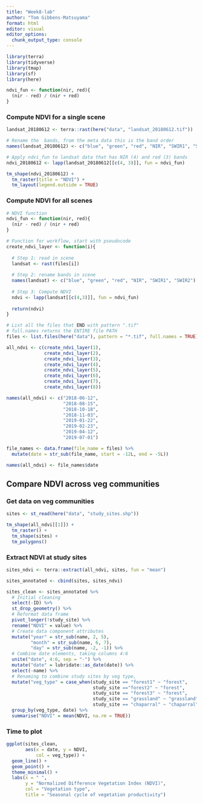 ```yaml
---
title: "Week8-lab"
author: "Tom Gibbens-Matsuyama"
format: html
editor: visual
editor_options: 
  chunk_output_type: console
---
```


```r
library(terra)
library(tidyverse)
library(tmap)
library(sf)
library(here)
```

```r
ndvi_fun <- function(nir, red){
  (nir - red) / (nir + red)
}
```

### Compute NDVI for a single scene

```r
landsat_20180612 <- terra::rast(here("data", "landsat_20180612.tif"))

# Rename the  bands, from the meta data this is the band order
names(landsat_20180612) <- c("blue", "green", "red", "NIR", "SWIR1", "SWIR2")

# Apply ndvi_fun to landsat data that has NIR (4) and red (3) bands
ndvi_20180612 <- lapp(landsat_20180612[[c(4, 3)]], fun = ndvi_fun)

tm_shape(ndvi_20180612) +
  tm_raster(title = "NDVI") +
  tm_layout(legend.outside = TRUE)
```

### Compute NDVI for all scenes

```r
# NDVI function
ndvi_fun <- function(nir, red){
  (nir - red) / (nir + red)
}
```

```r
# Function for workflow, start with pseudocode
create_ndvi_layer <- function(i){
  
  # Step 1: read in scene
  landsat <- rast(files[i])
  
  # Step 2: rename bands in scene
  names(landsat) <- c("blue", "green", "red", "NIR", "SWIR1", "SWIR2")
  
  # Step 3: Compute NDVI
  ndvi <- lapp(landsat[[c(4,3)]], fun = ndvi_fun)
  
  return(ndvi)
}
```

```r
# List all the files that END with pattern ".tif"
# full.names returns the ENTIRE file PATH
files <- list.files(here("data"), pattern = "*.tif", full.names = TRUE)
```

```r
all_ndvi <- c(create_ndvi_layer(1),
              create_ndvi_layer(2),
              create_ndvi_layer(3),
              create_ndvi_layer(4),
              create_ndvi_layer(5),
              create_ndvi_layer(6),
              create_ndvi_layer(7),
              create_ndvi_layer(8))

names(all_ndvi) <- c("2018-06-12",
                     "2018-08-15",
                     "2018-10-18",
                     "2018-11-03",
                     "2019-01-22",
                     "2019-02-23",
                     "2019-04-12",
                     "2019-07-01")
```

```r
file_names <- data.frame(file_name = files) %>% 
  mutate(date = str_sub(file_name, start = -12L, end = -5L))

names(all_ndvi) <- file_names$date
```

## Compare NDVI across veg communities

### Get data on veg communities

```r
sites <- st_read(here("data", "study_sites.shp"))

tm_shape(all_ndvi[[1]]) +
  tm_raster() +
  tm_shape(sites) +
  tm_polygons()
```

### Extract NDVI at study sites

```r
sites_ndvi <- terra::extract(all_ndvi, sites, fun = "mean")

sites_annotated <- cbind(sites, sites_ndvi)
```

```r
sites_clean <- sites_annotated %>% 
  # Initial cleaning
  select(-ID) %>% 
  st_drop_geometry() %>% 
  # Reformat data frame
  pivot_longer(!study_site) %>% 
  rename("NDVI" = value) %>% 
  # Create data component attributes
  mutate("year" = str_sub(name, 2, 5), 
         "month" = str_sub(name, 6, 7),
         "day" = str_sub(name, -2, -1)) %>% 
  # Combine date elements, taking columns 4:6
  unite("date", 4:6, sep = "-") %>% 
  mutate("date" = lubridate::as_date(date)) %>% 
  select(-name) %>% 
  # Renaming to combine study sites by veg type,
  mutate("veg_type" = case_when(study_site == "forest1" ~ "forest",
                                study_site =="forest2" ~ "forest",
                                study_site == "forest3" ~ "forest",
                                study_site == "grassland" ~ "grassland",
                                study_site == "chaparral" ~ "chaparral")) %>% 
  group_by(veg_type, date) %>% 
  summarise("NDVI" = mean(NDVI, na.rm = TRUE))
```

### Time to plot

```r
ggplot(sites_clean,
       aes(x = date, y = NDVI,
           col = veg_type)) +
  geom_line() +
  geom_point() + 
  theme_minimal() +
  labs(x = " ", 
       y = "Normalized Difference Vegetation Index (NDVI)",
       col = "Vegetation type",
       title = "Seasonal cycle of vegetation productivity")
```

